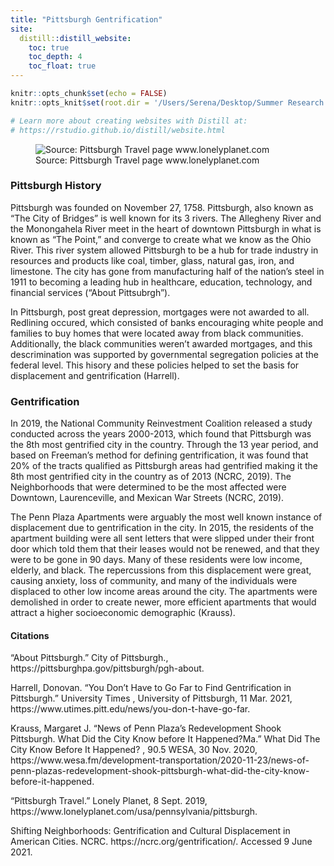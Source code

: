 ```yaml
---
title: "Pittsburgh Gentrification"
site: 
  distill::distill_website:
    toc: true
    toc_depth: 4
    toc_float: true
---
```


```r
knitr::opts_chunk$set(echo = FALSE)
knitr::opts_knit$set(root.dir = '/Users/Serena/Desktop/Summer Research Documents/')

# Learn more about creating websites with Distill at:
# https://rstudio.github.io/distill/website.html

```

![Source: Pittsburgh Travel page www.lonelyplanet.com](Images/Pittsburgh.png)

### Pittsburgh History
Pittsburgh was founded on November 27, 1758. Pittsburgh, also known as "The City of Bridges" is well known for its 3 rivers. The Allegheny River and the Monongahela River meet in the heart of downtown Pittsburgh in what is known as "The Point," and converge to create what we know as the Ohio River. This river system allowed Pittsburgh to be a hub for trade industry in resources and products like coal, timber, glass, natural gas, iron, and limestone. The city has gone from manufacturing half of the nation's steel in 1911 to becoming a leading hub in healthcare, education, technology, and financial services ("About Pittsubrgh"). 

In Pittsburgh, post great depression, mortgages were not awarded to all. Redlining occured, which consisted of banks encouraging white people and families to buy homes that were located away from black communities. Additionally, the black communities weren’t awarded mortgages, and this descrimination was supported by governmental segregation policies at the federal level. This hisory and these policies helped to set the basis for displacement and gentrification (Harrell).


### Gentrification 
In 2019, the National Community Reinvestment Coalition released a study conducted across the years 2000-2013, which found that Pittsburgh was the 8th most gentrified city in the country. Through the 13 year period, and based on Freeman’s method for defining gentrification, it was found that 20% of the tracts qualified as Pittsburgh areas had gentrified making it the 8th most gentrified city in the country as of 2013 (NCRC, 2019). The Neighborhoods that were determined to be the most affected were Downtown, Laurenceville, and Mexican War Streets (NCRC, 2019).

The Penn Plaza Apartments were arguably the most well known instance of displacement due to gentrification in the city. In 2015, the residents of the apartment building were all sent letters that were slipped under their front door which told them that their leases would not be renewed, and that they were to be gone in 90 days. Many of these residents were low income, elderly, and black. The repercussions from this displacement were great, causing anxiety, loss of community, and many of the individuals were displaced to other low income areas around the city. The apartments were demolished in order to create newer, more efficient apartments that would attract a higher socioeconomic demographic (Krauss). 



#### Citations

“About Pittsburgh.” City of Pittsburgh., https://pittsburghpa.gov/pittsburgh/pgh-about. 

Harrell, Donovan. “You Don't Have to Go Far to Find Gentrification in Pittsburgh.” University Times , University of Pittsburgh, 11 Mar. 2021, https://www.utimes.pitt.edu/news/you-don-t-have-go-far. 

Krauss, Margaret J. “News of Penn Plaza's Redevelopment Shook Pittsburgh. What Did the City Know before It Happened?Ma.” What Did The City Know Before It Happened? , 90.5 WESA, 30 Nov. 2020, https://www.wesa.fm/development-transportation/2020-11-23/news-of-penn-plazas-redevelopment-shook-pittsburgh-what-did-the-city-know-before-it-happened. 

“Pittsburgh Travel.” Lonely Planet, 8 Sept. 2019, https://www.lonelyplanet.com/usa/pennsylvania/pittsburgh. 

Shifting Neighborhoods: Gentrification and Cultural Displacement in American Cities. NCRC. https://ncrc.org/gentrification/. Accessed 9 June 2021.



